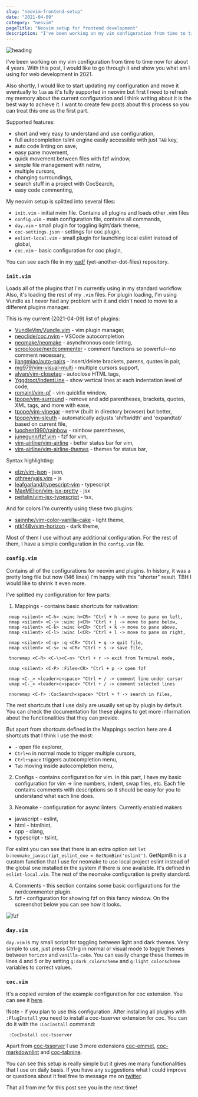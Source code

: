 ```yaml
---
slug: "neovim-frontend-setup"
date: "2021-04-09"
category: "neovim"
pageTitle: "Neovim setup for frontend development"
description: "I've been working on my vim configuration from time to time now for about 4 years. With this post, I would like to go through it and show you what am I using for web development."
---
```


![heading](../images/heading.png)

I've been working on my vim configuration from time to time now for about 4 years. With this post, I would like to go through it and show you what am I using for web development in 2021.

Also shortly, I would like to start updating my configuration and move it eventually to `lua` as it's fully supported in neovim but first I need to refresh my memory about the current configuration and I think writing about it is the best way to achieve it. I want to create few posts about this process so you can treat this one as the first part.

Supported features: 

- short and very easy to understand and use configuration,
- full autocompletion tslint engine easily accessible with just `TAB` key,
- auto code linting on save,
- easy pane movement,
- quick movement between files with fzf window,
- simple file management with netrw,
- multiple cursors,
- changing surroundings,
- search stuff in a project with CocSearch,
- easy code commenting,

My neovim setup is splitted into several files:

- `init.vim` - initial nvim file. Contains all plugins and loads other .vim files
- `config.vim` - main configuration file, contains all commands,
- `day.vim` - small plugin for toggling light/dark theme,
- `coc-settings.json` - settings for coc plugin,
- `eslint-local.vim` - small plugin for launching local eslint instead of global,
- `coc.vim` - basic configuration for coc plugin,

You can see each file in my [yadf](https://github.com/Krol22/yadf/tree/master/nvim) (yet-another-dot-files) repository.

### `init.vim`

Loads all of the plugins that I'm currently using in my standard workflow. Also, it's loading the rest of my `.vim` files. For plugin loading, I'm using Vundle as I never had any problem with it and didn't need to move to a different plugins manager.

This is my current (2021-04-09) list of plugins:

- [VundleVim/Vundle.vim](https://github.com/VundleVim/Vundle.vim) - vim plugin manager,
- [neoclide/coc.nvim](https://github.com/neoclide/coc.nvim) - VSCode autocompletion
- [neomake/neomake](https://github.com/neomake/neomake) - asynchronous code linting,
- [scrooloose/nerdcommenter](https://github.com/scrooloose/nerdcommenter) - comment functions so powerful--no comment necessary,
- [jiangmiao/auto-pairs](https://github.com/jiangmiao/auto-pairs) - insert/delete brackets, parens, quotes in pair,
- [mg979/vim-visual-multi](https://github.com/mg979/vim-visual-multi) - multiple cursors support,
- [alvan/vim-closetag](https://github.com/alvan/vim-closetag) - autoclose HTML tags,
- [Yggdroot/indentLine](https://github.com/Yggdroot/indentLine) - show vertical lines at each indentation level of code,
- [romainl/vim-qf](https://github.com/romainl/vim-qf) - vim quickfix window,
- [tpope/vim-surround](https://github.com/tpope/vim-surround) - remove and add parentheses, brackets, quotes, XML tags, and more with ease,
- [tpope/vim-vinegar](https://github.com/tpope/vim-vinegar) - netrw (built in directory browser) but better,
- [tpope/vim-sleuth](https://github.com/tpope/vim-sleuth) - automatically adjusts 'shiftwidth' and 'expandtab' based on current file,
- [luochen1990/rainbow](https://github.com/luochen1990/rainbow) - rainbow parentheses,
- [junegunn/fzf.vim](https://github.com/junegunn/fzf.vim) - fzf for vim,
- [vim-airline/vim-airline](https://github.com/vim-airline/vim-airline) - better status bar for vim,
- [vim-airline/vim-airline-themes](https://github.com/vim-airline/vim-airline-themes) - themes for status bar,

Syntax highlighting:
- [elzr/vim-json](https://github.com/elzr/vim-json) - json,
- [othree/yajs.vim](https://github.com/othree/yajs.vim) - js
- [leafgarland/typescript-vim](https://github.com/leafgarland/typescript-vim) - typescript
- [MaxMEllon/vim-jsx-pretty](https://github.com/MaxMEllon/vim-jsx-pretty) - jsx
- [peitalin/vim-jsx-typescript](https://github.com/peitalin/vim-jsx-typescript) - tsx,

And for colors I'm currently using these two plugins:
- [sainnhe/vim-color-vanilla-cake](https://github.com/sainnhe/vim-color-vanilla-cake) - light theme,
- [ntk148v/vim-horizon](https://github.com/ntk148v/vim-horizon) - dark theme,

Most of them I use without any additional configuration. For the rest of them, I have a simple configuration in the `config.vim` file.

### `config.vim`

Contains all of the configurations for neovim and plugins. In history, it was a pretty long file but now (146 lines) I'm happy with this "shorter" result. TBH I would like to shrink it even more.

I've splitted my configuration for few parts:

1. Mappings - contains basic shortcuts for nativation:

```vim
 nmap <silent> <C-h> :winc h<CR> "Ctrl + h -> move to pane on left,
 nmap <silent> <C-j> :winc j<CR> "Ctrl + j -> move to pane below,
 nmap <silent> <C-k> :winc k<CR> "Ctrl + k -> move to pane above,
 nmap <silent> <C-l> :winc l<CR> "Ctrl + l -> move to pane on right,

 nmap <silent> <C-q> :q <CR> "Ctrl + q -> quit file,
 nmap <silent> <C-s> :w <CR> "Ctrl + s -> save file,

 tnoremap <C-R> <C-\><C-n> "Ctrl + r -> exit from Terminal mode,

 nmap <silent> <C-P> :Files<CR> "Ctrl + p -> open fzf

 nmap <C-_> <leader>c<space> "Ctrl + / -> comment line under cursor
 vmap <C-_> <leader>c<space> "Ctrl + / -> comment selected lines

 nnoremap <C-f> :CocSearch<space> "Ctrl + f -> search in files,
```

The rest shortcuts that I use daily are usually set up by plugin by default. You can check the documentation for these plugins to get more information about the functionalities that they can provide. 

But apart from shortcuts defined in the Mappings section here are 4 shortcuts that I think I use the most:

- `-` open file explorer,
- `Ctrl+n` in normal mode to trigger multiple cursors,
- `Ctrl+space` triggers autocompletion menu,
- `Tab` moving inside autocompletion menu,

2. Configs - contains configuration for vim. In this part, I have my basic configuration for vim -> line numbers, indent, swap files, etc. Each file contains comments with descriptions so it should be easy for you to understand what each line does.

3. Neomake - configuration for async linters. Currently enabled makers

- javascript - eslint,
- html - htmlhint,
- cpp - clang,
- typescript - tslint,

For eslint you can see that there is an extra option set `let b:neomake_javascript_eslint_exe = GetNpmBin('eslint')`. GetNpmBin is a custom function that I use for neomake to use local project eslint instead of the global one installed in the system if there is one available. It's defined in `eslint-local.vim`. The rest of the neomake configuration is pretty standard.

4. Comments - this section contains some basic configurations for the nerdcommenter plugin.
5. fzf - configuration for showing fzf on this fancy window. On the screenshot below you can see how it looks.

![fzf](../images/fzf.png)

### `day.vim`
`day.vim` is my small script for toggling between light and dark themes. Very simple to use, just press Ctrl-g in normal or visual mode to toggle themes between `horizon` and `vanilla-cake`. You can easily change these themes in lines 4 and 5 or by setting `g:dark_colorscheme` and `g:light_colorscheme` variables to correct values.

### `coc.vim`
It's a copied version of the example configuration for coc extension. You can see it [here](https://github.com/neoclide/coc.nvim#example-vim-configuration).

!Note - if you plan to use this configuration. After installing all plugins with `:PlugInstall` you need to install a coc-tsserver extension for coc. You can do it with the `:CocInstall` command:

```
 :CocInstall coc-tsserver
```

Apart from [coc-tsserver](https://github.com/neoclide/coc-tsserver) I use 3 more extensions [coc-emmet](https://github.com/neoclide/coc-emmet), [coc-markdownlint](https://github.com/fannheyward/coc-markdownlint) and [coc-tabnine](https://github.com/neoclide/coc-tabnine).

You can see this setup is really simple but it gives me many functionalities that I use on daily basis. If you have any suggestions what I could improve or questions about it feel free to message me on [twitter](https://twitter.com/krol22ee).

That all from me for this post see you in the next time!
